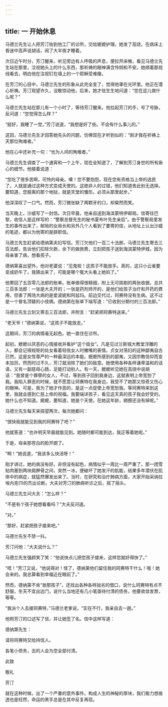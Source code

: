 ```yaml
---
---
---
```

title: 一 开始休息
---





马德兰先生让人把芳汀抬到他工厂的诊所，交给嬷嬷护理。她发了高烧，在病床上昏迷中高声说胡话，闹了大半夜才睡着。

次日近午时分，芳汀醒来，听见旁边有人呼吸的声息，便拉开床帷，看见马德兰先生站在那里，注视她头上的什么东西，那祈祷的眼神满含怜悯和不安。她顺着那视线看去，明白他在注视钉在墙上的一个耶稣受难像。

在芳汀的心目中，马德兰先生的形象从此完全变了，觉得他罩在光环里。他正在潜心祈祷。芳汀观望许久，没敢惊动他，后来，她才怯生生地问道：“您在这儿做什么呢？”

马德兰先生站在那儿有一个小时了，等待芳汀醒来。他拉起芳汀的手，号了号脉，反问道：“您觉得怎么样？”

“挺好，我睡了一觉，”芳汀说道，“我想是好了些。不会有什么事儿的。”

这回，马德兰先生才回答她先头的问题，仿佛现在才听到似的：“刚才我在祈祷上天那位殉难者。”

他在心中还补充一句：“也为人间的殉难者。”

马德兰先生调查了一个通宵和一个上午，现在全知道了，了解到芳汀身世的所有揪心的细节。他接着说道：

“您吃了很多苦啊，可怜的母亲。噢！您不要抱怨，现在您有资格当上帝的选民了。人就是通过这种方式变成天使的。这绝非人的过错，他们知道舍此别无选择。要知道，您脱离的那个地狱，就是天堂的雏形。必须从那里起步。”

他深深叹了一口气。然而，芳汀微张缺了两颗牙的口，却粲然而笑。

当天晚上，沙威写了一封信。次日早晨，他亲自送到海滨蒙特伊邮局。信寄往巴黎，收信人是这样写的：“警察总督先生的秘书夏布叶先生亲启”。由于警察局里发生的事传出来了，邮局的女局长和另外几个人看到了要寄的信，从地址上认出沙威的笔迹，都以为他寄的是辞职信。



马德兰先生赶紧给德纳第夫妇写信。芳汀欠他们一百二十法郎，马德兰先生寄去三百法郎，告诉他们扣除欠款，余下的做旅费，立刻把孩子送到海滨蒙特伊城，因为母亲害了病，想看孩子。

德纳第喜出望外，他对老婆说：“见鬼啦！这孩子不能放手。真的，这只小云雀要变成奶牛了。我猜出来了，可能是哪个冤大头看上她妈了。”

他寄回了五百零几法郎的账单。账单做得很精细，附上无可挑剔的两张收据，总共三百多法郎：一张是大夫开的；一张是药剂师开的，是他们给孩子治疗和开药的费用，但害了两场大病的是爱波妮和阿兹玛。前边交代过，珂赛特没有生病。这不过是一个冒名顶替的小伎俩。德纳第在账单下端写道：“已收到分期付的三百法郎。”

马德兰先生立刻又寄去三百法郎，并附言：“赶紧把珂赛特送来。”

“老天爷！”德纳第说，“这孩子不能放走。”

这期间，芳汀的病情毫无起色。她一直住在诊所。

起初，嬷嬷以厌恶的心情接收并看护“这个妓女”。凡是见过兰斯城大教堂浮雕的人，都会记得规矩的处女看着轻佻女人时撇嘴的表情。贞女对荡妇的这种鄙夷自古已然，这是女性尊严的一种最深远的本能。嬷嬷所感到的鄙夷，又因宗教信仰而变本加厉。然而时过不久，芳汀就消除了她们的敌意。她使用各种各样谦卑温和的话语，又有一副慈母心肠，足能打动别人。有一天，嬷嬷听见她在高烧中说胡话：“我曾是个罪孽的女人，不过，等到孩子回到我身边，这就表明上帝宽恕了我。我陷入罪恶的时候，就不愿意让珂赛特在我身边，我受不了她那又惊奇又伤心的眼神。可是，我为了她才作恶的，是这一点促使上帝宽恕我。等珂赛特来到这里，我就会感到仁慈上帝的祝福。我要端详孩子，看见这天真的孩子我会好受的。她什么也不知道。嬷嬷，要知道，她是个天使。在她这年龄，翅膀还没有掉呢。”

马德兰先生每天来探望两次，每次她都问：

“很快我就能见到我的珂赛特了吧？”

他就答道：“也许明天早晨就能见到。她随时都可能到达，我正等着她呢。”

于是，母亲那苍白的脸开朗了。

“啊！”她说道，“我该多么快活呀！”

刚才讲过，她的病没有好。非但没有起色，病情似乎一周比一周严重了。那一团雪贴肉塞到两块肩胛骨之间，突然一冰，便破坏了她发汗的肌能，结果多年潜伏在肌体中的病症，就猛然爆发出来了。当时，在研究和治疗肺病方面，大家开始采纳拉埃内克(1)的杰出论断。大夫对芳汀的肺病听诊之后，摇了摇头。

马德兰先生问大夫：“怎么样？”

“不是有个孩子她想看看吗？”大夫反问道。

“对。”

“那好，赶紧把孩子接来吧。”

马德兰先生不禁一抖。

芳汀问他：“大夫说什么？”

马德兰先生强颜笑了笑：“他说快点儿把您孩子接来，这样您就好得快了。”

“唔！”芳汀又说，“他说得对！怪了，德纳第他们留住我的珂赛特干什么！哦！她会来的。我总算看到幸福近在眼前了。”

然而，德纳第不肯“放那孩子”，还找出各种各样拙劣的借口，说什么珂赛特有点不舒服，冬天不宜出远门，说什么当地还有几小笔亟待付清的债务，他要收敛发票，等等。

“我派个人去接珂赛特，”马德兰老爹说，“实在不行，我亲自去一趟。”

他照芳汀的口述写了信，并让她签了名。信中这样写道：

德纳第先生：

请将珂赛特交给持信人。

各笔小债务，去的人会为您全部付清。

此致

敬礼

芳汀

就在这种时候，出了一个严重的意外事件。构成人生的神秘的厚块，我们极力想凿透也是枉然，命运的黑手总是在其中反复再现。